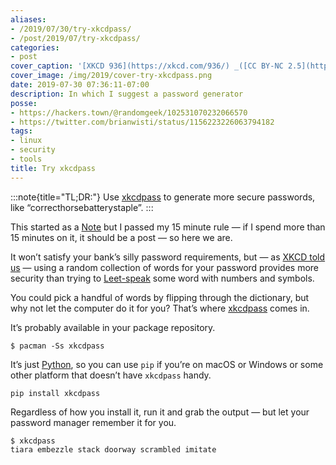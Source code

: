 ```yaml
---
aliases:
- /2019/07/30/try-xkcdpass/
- /post/2019/07/try-xkcdpass/
categories:
- post
cover_caption: '[XKCD 936](https://xkcd.com/936/) _([CC BY-NC 2.5](https://xkcd.com/license.html))_'
cover_image: /img/2019/cover-try-xkcdpass.png
date: 2019-07-30 07:36:11-07:00
description: In which I suggest a password generator
posse:
- https://hackers.town/@randomgeek/102531070232066570
- https://twitter.com/brianwisti/status/1156223226063794182
tags:
- linux
- security
- tools
title: Try xkcdpass
---
```


:::note{title="TL;DR:"}
Use [xkcdpass][] to generate more secure passwords, like “correcthorsebatterystaple”.
:::

This started as a [Note][note] but I passed my 15 minute rule — if I spend more
than 15 minutes on it, it should be a post — so here we are.

It won’t satisfy your bank’s silly password requirements, but — as [XKCD told
us][xkcd-told-us] — using a random collection of words for your password provides more
security than trying to [Leet-speak][leet-speak] some word with numbers and symbols.

You could pick a handful of words by flipping through the dictionary, but why
not let the computer do it for you? That’s where [xkcdpass][] comes in.

It’s probably available in your package repository.

```console
$ pacman -Ss xkcdpass
```

It’s just [Python][python], so you can use `pip` if you’re on macOS or Windows
or some other platform that doesn’t have `xkcdpass` handy.

``` text
pip install xkcdpass
```

Regardless of how you install it, run it and grab the output — but let your
password manager remember it for you.

``` console
$ xkcdpass
tiara embezzle stack doorway scrambled imitate
```

[xkcdpass]: https://pypi.org/project/xkcdpass/
[note]: /categories/note
[xkcd-told-us]: https://xkcd.com/936/
[leet-speak]: https://simple.wikipedia.org/wiki/Leet
[python]: /tags/python
